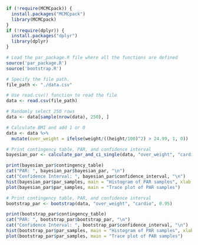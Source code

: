 ```r
if (!require(MCMCpack)) {
  install.packages("MCMCpack")
  library(MCMCpack)
}
if (!require(dplyr)) {
  install.packages("dplyr")
  library(dplyr)
}
```

```r
# Load the par_package.R file where all the functions are defined
source('par_package.R')
source('bootstrap.R')
```

```r
# Specify the file path.
file_path <- "./data.csv"

# Use read.csv() function to read the file
data <- read.csv(file_path)

# Randomly select 250 rows
data <- data[sample(nrow(data), 250), ]

# Calculate BMI and add 1 or 0
data <- data %>%
  mutate(over_weight = ifelse(weight/((height/100)^2) > 24.99, 1, 0))
```

```r
# Print contingency table, PAR, and confidence interval
bayesian_par <- calculate_par_and_ci_single(data, "over_weight", "cardio", 0.95, list(1, 1, 1, 1))

print(bayesian_par$contingency_table)
cat("PAR: ", bayesian_par$bayesian_par, "\n")
cat("Confidence Interval: ", bayesian_par$confidence_interval, "\n")
hist(bayesian_par$par_samples, main = "Histogram of PAR samples", xlab = "PAR", ylab = "Frequency")
plot(bayesian_par$par_samples, main = "Trace plot of PAR samples")
```

```r
# Print contingency table, PAR, and confidence interval
bootstrap_par <- bootstrap(data, "over_weight", "cardio", 0.95)

print(bootstrap_par$contingency_table)
cat("PAR: ", bootstrap_par$bootstrap_par, "\n")
cat("Confidence Interval: ", bootstrap_par$confidence_interval, "\n")
hist(bootstrap_par$par_samples, main = "Histogram of PAR samples", xlab = "PAR", ylab = "Frequency")
plot(bootstrap_par$par_samples, main = "Trace plot of PAR samples")
```
